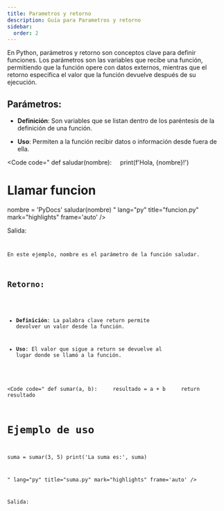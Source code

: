 ```yaml
---
title: Parametros y retorno
description: Guía para Parametros y retorno
sidebar:
  order: 2
---
```




En Python, parámetros y retorno son conceptos clave para definir funciones. Los parámetros son las variables que recibe una función, permitiendo que la función opere con datos externos, mientras que el retorno especifica el valor que la función devuelve después de su ejecución. 

## Parámetros:

- **Definición**: Son variables que se listan dentro de los paréntesis de la definición de una función.

- **Uso**: Permiten a la función recibir datos o información desde fuera de ella.

<Code 
code="
def saludar(nombre):
&nbsp;&nbsp;&nbsp;&nbsp;print(f'Hola, {nombre}!')

# Llamar funcion
nombre = 'PyDocs'
saludar(nombre)
"
lang="py" 
title="funcion.py" 
mark="highlights"
frame='auto' />

Salida: 

<Code 
code="
Hola, PyDocs
"
title="saludar.py" 
mark="highlights"
frame='terminal' />

En este ejemplo, nombre es el parámetro de la función saludar.

## Retorno:

- **Definición**: La palabra clave return permite devolver un valor desde la función.

- **Uso**: El valor que sigue a return se devuelve al lugar donde se llamó a la función. 

<Code 
code="
  def sumar(a, b):
&nbsp;&nbsp;&nbsp;&nbsp;resultado = a + b
&nbsp;&nbsp;&nbsp;&nbsp;return resultado

# Ejemplo de uso
suma = sumar(3, 5)
print('La suma es:', suma)

"
lang="py" 
title="suma.py" 
mark="highlights"
frame='auto' />

Salida: 

<Code 
code="
La suma es: 8
"
title="suma.py" 
mark="highlights"
frame='terminal' />